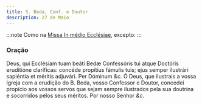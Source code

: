 ```yaml
---
title: S. Beda, Conf. e Doutor
description: 27 de Maio
---
```


:::note
Como na [Missa In médio Ecclésiae](/missal/comum/13doutores), excepto:
:::

### Oração

<div class="grid grid-cols-2 gap-5">
  <span class="text-justify">
    Deus, qui Ecclésiam tuam beáti Bedæ Confessóris tui atque Doctóris
    eruditióne claríficas: concéde propítius fámulis tuis; ejus semper ilustrári
    sapiéntia et méritis adjuvári. Per Dóminum <em>&c.</em>
  </span>
  <span class="text-justify">
    Ó Deus, que ilustrais a vossa Igreja com a erudição do B. Beda, vosso
    Confessor e Doutor, concedei propício aos vossos servos que sejam sempre
    ilustrados pela sua doutrina e socorridos pelos seus méritos. Por nosso
    Senhor <em>&c.</em>
  </span>
</div>
